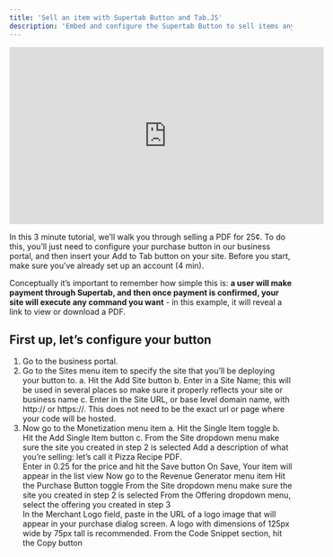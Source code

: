 ```yaml
---
title: 'Sell an item with Supertab Button and Tab.JS'
description: 'Embed and configure the Supertab Button to sell items anywhere online.'
---
```


<iframe width="560" height="315" src="https://drive.google.com/file/d/1b4q3_pE4FvCakDfkbdnWXe2TWJM1Zxqo/view?usp=sharing" frameborder="0" allow="accelerometer; autoplay; clipboard-write; encrypted-media; gyroscope; picture-in-picture" allowfullscreen></iframe>


In this 3 minute tutorial, we’ll walk you through selling a PDF for 25¢. To do this, you’ll just need to configure your purchase button in our business portal, and then insert your Add to Tab button on your site. Before you start, make sure you’ve already set up an account (4 min). 

Conceptually it’s important to remember how simple this is: **a user will make payment through Supertab, and then once payment is confirmed, your site will execute any command you want** - in this example, it will reveal a link to view or download a PDF. 

## First up, let’s configure your button 
1. Go to the business portal. 
2. Go to the Sites menu item to specify the site that you’ll be deploying your button to. 
    a. Hit the Add Site button 
    b. Enter in a Site Name; this will be used in several places so make sure it properly reflects your site or business name 
    c. Enter in the Site URL, or base level domain name, with http:// or https://. This does not need to be the exact url or page where your code will be hosted. 
3. Now go to the Monetization menu item 
    a. Hit the Single Item toggle 
    b. Hit the Add Single Item button 
    c. From the Site dropdown menu make sure the site you created in step 2 is selected 
Add a description of what you’re selling: let’s call it Pizza Recipe PDF.  
Enter in 0.25 for the price and hit the Save button 
On Save, Your item will appear in the list view 
Now go to the Revenue Generator menu item 
Hit the Purchase Button toggle 
From the Site dropdown menu make sure the site you created in step 2 is selected 
From the Offering dropdown menu, select the offering you created in step 3  
In the Merchant Logo field, paste in the URL of a logo image that will appear in your purchase dialog screen. A logo with dimensions of 125px wide by 75px tall is recommended. 
From the Code Snippet section, hit the Copy button 
